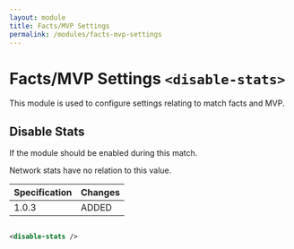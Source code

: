 ```yaml
---
layout: module
title: Facts/MVP Settings
permalink: /modules/facts-mvp-settings
---
```


# Facts/MVP Settings `<disable-stats>`

This module is used to configure settings relating to match facts and MVP.

## Disable Stats

If the module should be enabled during this match.

Network stats have no relation to this value.

| Specification | Changes |
| --- | --- |
| 1.0.3 | ADDED |

```xml

<disable-stats />

```

